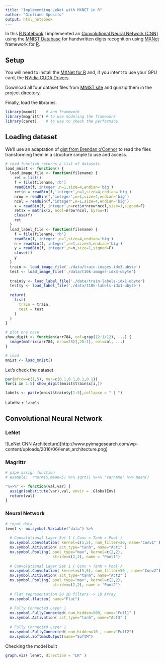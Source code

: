 ```yaml
---
title: "Implementing LeNet with MXNET in R"
author: "Giuliano Sposito"
output: html_notebook
---
```


In this [R Notebook](http://rmarkdown.rstudio.com/r_notebooks.html) I implemented an [Convolutional Neural Network (CNN)](https://en.wikipedia.org/wiki/Convolutional_neural_network) using the [MNIST Database](http://yann.lecun.com/exdb/mnist/) for handwritten digits recognition using [MXNet](http://mxnet.io/) framework for [R](https://www.r-project.org/).

## Setup

You will need to install the [MXNet for R](http://mxnet.io/get_started/windows_setup.html) and, if you intent to use your GPU card, the [NVidia CUDA Drivers](http://www.nvidia.com/object/cuda_home_new.html).

Download all four dataset files from [MNIST site](http://yann.lecun.com/exdb/mnist/) and gunzip them in the project directory.

Finally, load the libraries.


```r

library(mxnet)    # ann framework
library(magrittr) # to use modeling the framework
library(caret)    # to use to check the performace

```


## Loading dataset

We'll use an adaptation of [gist from Brendan o'Connor](http://gist.github.com/39760) to read the files transforming them in a structure simple to use and access.

```r

# read function returns a list of datasets
load_mnist <- function() {
  load_image_file <- function(filename) {
    ret = list()
    f = file(filename,'rb')
    readBin(f,'integer',n=1,size=4,endian='big')
    ret$n = readBin(f,'integer',n=1,size=4,endian='big')
    nrow = readBin(f,'integer',n=1,size=4,endian='big')
    ncol = readBin(f,'integer',n=1,size=4,endian='big')
    x = readBin(f,'integer',n=ret$n*nrow*ncol,size=1,signed=F)
    ret$x = matrix(x, ncol=nrow*ncol, byrow=T)
    close(f)
    ret
  }
  load_label_file <- function(filename) {
    f = file(filename,'rb')
    readBin(f,'integer',n=1,size=4,endian='big')
    n = readBin(f,'integer',n=1,size=4,endian='big')
    y = readBin(f,'integer',n=n,size=1,signed=F)
    close(f)
    y
  }
  train <- load_image_file('./data/train-images-idx3-ubyte')
  test <- load_image_file('./data/t10k-images-idx3-ubyte')
  
  train$y <- load_label_file('./data/train-labels-idx1-ubyte')
  test$y <- load_label_file('./data/t10k-labels-idx1-ubyte')  
  
  return(
    list(
      train = train,
      test = test
    )
  )
}

# plot one case
show_digit <- function(arr784, col=gray(12:1/12), ...) {
  image(matrix(arr784, nrow=28)[,28:1], col=col, ...)
}

# load
mnist <- load_mnist()

```


Let's check the dataset

```r

par(mfrow=c(1,5), mar=c(0.1,0.1,0.1,0.1))
for(i in 1:5) show_digit(mnist$train$x[i,])

labels <- paste(mnist$train$y[1:5],collapse = " | ")

```


Labels: `r labels`


## Convolutional Neural Network

### LeNet

!(LeNet CNN Architecture)[http://www.pyimagesearch.com/wp-content/uploads/2016/06/lenet_architecture.png]

### Magrittr


```r

# pipe assign function
# example:  rnorm(5,mean=5) %>% sqrt() %=>% "varname" %>% mean()

"%=>%" <- function(val,var) {
  assign(substitute(var),val, envir = .GlobalEnv)
  return(val)
}

```


### Neural Network

```r

# input data
lenet <- mx.symbol.Variable("data") %>%
  
  # Convolutional Layer Set 1 ( Conv > Tanh > Pool )
  mx.symbol.Convolution( kernel=c(5,5), num_filter=20, name="Conv1" )  %=>% "Conv1" %>%
  mx.symbol.Activation( act_type="tanh", name="Act1" )                 %=>% "Act1" %>%
  mx.symbol.Pooling( pool_type="max", kernel=c(2,2), 
                     stride=c(2,2), name = "Pool1")                    %=>% "Pool1" %>%
  
  # Convolutional Layer Set 1 ( Conv > Tanh > Pool )
  mx.symbol.Convolution( kernel=c(5,5), num_filter=50 , name="Conv2")  %=>% "Conv2" %>%
  mx.symbol.Activation( act_type="tanh", name="Act2" )                 %=>% "Act2" %>%
  mx.symbol.Pooling( pool_type="max", kernel=c(2,2),
                     stride=c(2,2), name = "Pool2")                    %=>% "Pool2" %>%
  
  # Flat representation 50 2D filters -> 1D Array
  mx.symbol.flatten( name="Flat")                                      %=>% "Flat1" %>%
  
  # Fully Connected Layer 1
  mx.symbol.FullyConnected( num_hidden=500, name="Full1" )             %=>% "Full1" %>%
  mx.symbol.Activation( act_type="tanh", name="Act3" )                 %=>% "Act3" %>%
  
  # Fully Connected Layer 1
  mx.symbol.FullyConnected( num_hidden=10 , name="Full2")              %=>% "Full2" %>%
  mx.symbol.SoftmaxOutput(name="SoftM")                                %=>% "SoftM" 


```

Checking the model built

```r

graph.viz( lenet, direction = "LR" )

```


